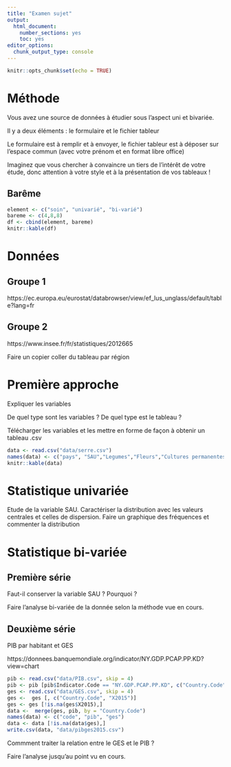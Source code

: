 ```yaml
---
title: "Examen sujet"
output:
  html_document:
    number_sections: yes
    toc: yes
editor_options:
  chunk_output_type: console
---
```


```r
knitr::opts_chunk$set(echo = TRUE)
```

# Méthode

Vous avez une source de données à étudier sous l'aspect uni et bivariée.

Il y a deux éléments : le formulaire et le fichier tableur

Le formulaire est à remplir et à envoyer, le fichier tableur est à déposer sur
l'espace commun (avec votre prénom et en format libre office)

Imaginez que vous chercher à convaincre un tiers de l'intérêt de votre étude, donc
attention à votre style et à la présentation de vos tableaux !

## Barême

```r
element <- c("soin", "univarié", "bi-varié")
bareme <- c(4,8,8)
df <- cbind(element, bareme)
knitr::kable(df)
```


# Données

## Groupe 1

https://ec.europa.eu/eurostat/databrowser/view/ef_lus_unglass/default/table?lang=fr


## Groupe 2

https://www.insee.fr/fr/statistiques/2012665

Faire un copier coller du tableau par région


# Première approche

Expliquer les variables

De quel type sont les variables ? De quel type est le tableau ?

Télécharger les variables et les mettre en forme de façon à obtenir un tableau .csv


```r
data <- read.csv("data/serre.csv")
names(data) <- c("pays", "SAU","Legumes","Fleurs","Cultures permanentes")
knitr::kable(data)
```

# Statistique univariée

Etude de la variable SAU. Caractériser la distribution avec les valeurs centrales
et celles de dispersion.
Faire un graphique des fréquences et commenter la distribution

# Statistique bi-variée

## Première série

Faut-il conserver la variable SAU ? Pourquoi ?

Faire l'analyse bi-variée de la donnée selon la méthode vue en cours.

## Deuxième série

PIB par habitant et GES

https://donnees.banquemondiale.org/indicator/NY.GDP.PCAP.PP.KD?view=chart



```r
pib <- read.csv("data/PIB.csv", skip = 4)
pib <- pib [pib$Indicator.Code == "NY.GDP.PCAP.PP.KD", c("Country.Code", "X2015")]
ges <- read.csv("data/GES.csv", skip = 4)
ges <-  ges [, c("Country.Code", "X2015")]
ges <- ges [!is.na(ges$X2015),]
data <-  merge(ges, pib, by = "Country.Code")
names(data) <- c("code", "pib", "ges")
data <- data [!is.na(data$ges),]
write.csv(data, "data/pibges2015.csv")
```



Commment traiter la relation entre le GES et le PIB ?

Faire l'analyse jusqu'au point vu en cours.

